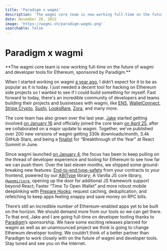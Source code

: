 ```yaml
---
title: 'Paradigm x wagmi'
description: 'The wagmi core team is now working full-time on the future of wagmi and developer tools for Ethereum, sponsored by Paradigm.'
date: November 28, 2022
image: 'https://wagmi.sh/paradigm-wagmi.png'
searchable: false
---
```



# Paradigm x wagmi

<Authors date="November 28, 2022">
  <Author name="awkweb" link="https://twitter.com/awkweb" />
</Authors>

<div className="text-lg">
  **The wagmi core team is now working full-time on the future of wagmi and
  developer tools for Ethereum, sponsored by Paradigm.**
</div>

When I started working on wagmi [a year ago](https://github.com/wagmi-dev/wagmi/commit/f58ad631c6e696c40ab4915ecc472d2301a01a17), I didn’t expect for it to be as popular as it is today. I just needed a decent tool for hacking on Ethereum side projects so I wanted to see if I could build something for myself. Fast forward to today, there's an incredible community of developers and teams building their projects and businesses with wagmi, like [ENS](https://alpha.ens.domains), [WalletConnect](https://walletconnect.com), [Stripe Crypto](https://stripe.com/use-cases/crypto), [Sushi](https://sushi.com), [LooksRare](https://looksrare.org), [Zora](https://zora.co), and many more.

The core team has also grown over the last year. [Jake](https://twitter.com/jakemoxey) started getting involved [on January 16](https://twitter.com/awkweb/status/1482772477893824518) and officially joined the core team [on April 25](https://twitter.com/awkweb/status/1518607778209751041), after we collaborated on a major update to wagmi. Together, we've published over 200 new versions of wagmi getting 330k downloads/month, 3.4k GitHub Stars, and being a [finalist](https://twitter.com/markdalgleish/status/1537956391532437510) for “Breakthrough of the Year" at React Summit in June.

Since wagmi launched [on January 4](https://twitter.com/awkweb/status/1478431834052644870), the focus has been to keep pulling on the thread of developer experience and tooling for Ethereum to see how far we can push them. Over the last eleven months, we shipped some ground-breaking new features: [End-to-end type-safety](https://twitter.com/wagmi_sh/status/1580591788611338240) from your contracts to your frontend, powered by our [ABIType](https://github.com/wagmi-dev/abitype) library; A Vanilla JS core library, [`@wagmi/core`](/core/getting-started), opening up the door for additional JS framework support beyond React; Faster “Time To Open Wallet” and more robust mobile deeplinking with [Prepare Hooks](/react/prepare-hooks/intro); request caching, deduplication, and refetching to keep apps feeling snappy and save money on RPC bills.

There’s still an incredible number of Ethereum-enabled apps yet to be built on the horizon. We should demand more from our tools so we can get there. To that end, Jake and I are going full-time on developer tooling thanks to [Paradigm](https://www.paradigm.xyz)’s sponsorship. We have some exciting releases planned for wagmi as well as an unannounced project we think is going to change Ethereum developer tooling. We couldn’t think of a better partner than Paradigm to work closely with on the future of wagmi and developer tools. Stay tuned and see you on the Internet.
